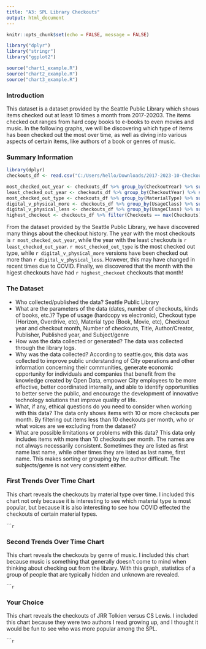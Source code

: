 ```yaml
---
title: "A3: SPL Library Checkouts"
output: html_document
---
```


```r
knitr::opts_chunk$set(echo = FALSE, message = FALSE)

library("dplyr")
library("stringr")
library("ggplot2")

source("chart1_example.R")
source("chart2_example.R")
source("chart3_example.R")
```

### Introduction

This dataset is a dataset provided by the Seattle Public Library which shows items checked out at least 10 times a month from 2017-20203. The items checked out ranges from hard copy books to e-books to even movies and music. In the following graphs, we will be discovering which type of items has been checked out the most over time, as well as diving into various aspects of certain items, like authors of a book or genres of music.

### Summary Information

```r
library(dplyr)
checkouts_df <- read.csv("C:/Users/hello/Downloads/2017-2023-10-Checkouts-SPL-Data.csv", stringsAsFactors = F)

most_checked_out_year <- checkouts_df %>% group_by(CheckoutYear) %>% summarize(Checkouts = sum(Checkouts)) %>% filter(Checkouts == max(Checkouts)) %>% pull(CheckoutYear)
least_checked_out_year <- checkouts_df %>% group_by(CheckoutYear) %>% summarize(Checkouts = sum(Checkouts)) %>% filter(Checkouts == min(Checkouts)) %>% pull(CheckoutYear)
most_checked_out_type <- checkouts_df %>% group_by(MaterialType) %>% summarize(Checkouts = sum(Checkouts)) %>% filter(Checkouts == max(Checkouts)) %>% pull(MaterialType)
digital_v_physical_more <- checkouts_df %>% group_by(UsageClass) %>% summarize(Checkouts = sum(Checkouts)) %>% filter(Checkouts == max(Checkouts)) %>% pull(UsageClass)
digital_v_physical_less <- checkouts_df %>% group_by(UsageClass) %>% summarize(Checkouts = sum(Checkouts)) %>% filter(Checkouts == min(Checkouts)) %>% pull(UsageClass)
highest_checkout <- checkouts_df %>% filter(Checkouts == max(Checkouts)) %>% pull(Checkouts)
```

From the dataset provided by the Seattle Public Library, we have discovered many things about the checkout history. The year with the most checkouts is `r most_checked_out_year`, while the year with the least checkouts is  `r least_checked_out_year`. `r most_checked_out_type` is the most checked out type, while `r digital_v_physical_more` versions have been checked out more than `r digital_v_physical_less`. However, this may have changed in recent times due to COVID. Finally, we discovered that the month with the higest checkouts have had `r highest_checkout` checkouts that month!

### The Dataset

- Who collected/published the data? Seattle Public Library
- What are the parameters of the data (dates, number of checkouts, kinds of books, etc.)? Type of usage (hardcopy vs electronic), Checkout type (Horizon, Overdrive, etc), Material type (Book, Movie, etc), Checkout year and checkout month, Number of checkouts, Title, Author/Creator, Publisher, Published year, and Subject/genre
- How was the data collected or generated? The data was collected through the library logs.
- Why was the data collected? According to seattle.gov, this data was collected to improve public understanding of City operations and other information concerning their communities, generate economic opportunity for individuals and companies that benefit from the knowledge created by Open Data, empower City employees to be more effective, better coordinated internally, and able to identify opportunities to better serve the public, and encourage the development of innovative technology solutions that improve quality of life.
- What, if any, ethical questions do you need to consider when working with this data? The data only shows items with 10 or more checkouts per month. By filtering out items less than 10 checkouts per month, who or what voices are we excluding from the dataset?
- What are possible limitations or problems with this data? This data only includes items with more than 10 checkouts per month. The names are not always necessarily consistent. Sometimes they are listed as first name last name, while other times they are listed as last name, first name. This makes sorting or grouping by the author difficult. The subjects/genre is not very consistent either. 

### First Trends Over Time Chart

This chart reveals the checkouts by material type over time. I included this chart not only because it is interesting to see which material type is most popular, but because it is also interesting to see how COVID effected the checkouts of certain material types.

``````r
```

### Second Trends Over Time Chart

This chart reveals the checkouts by genre of music. I included this chart because music is something that generally doesn't come to mind when thinking about checking out from the library. With this graph, statistics of a group of people that are typically hidden and unknown are revealed.

``````r
```

### Your Choice

This chart reveals the checkouts of JRR Tolkien versus CS Lewis. I included this chart because they were two authors I read growing up, and I thought it would be fun to see who was more popular among the SPL.
 
``````r
```


